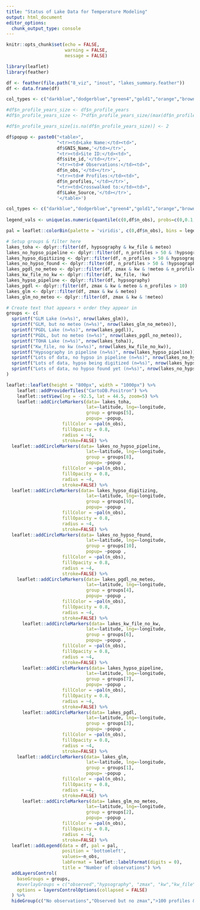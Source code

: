 ```yaml
---
title: "Status of Lake Data for Temperature Modeling"
output: html_document
editor_options: 
  chunk_output_type: console
---
```


```r
knitr::opts_chunk$set(echo = FALSE,
                      warning = FALSE,
                      message = FALSE)
```

```r
library(leaflet)
library(feather)

df <- feather(file.path("8_viz", "inout", "lakes_summary.feather"))
df <- data.frame(df)

col_types <- c("darkblue","dodgerblue","green4","gold1","orange","brown","red")

#df$n_profile_years_size <- df$n_profile_years
#df$n_profile_years_size <- 7*df$n_profile_years_size/(max(df$n_profile_years_size,na.rm = TRUE))

#df$n_profile_years_size[is.na(df$n_profile_years_size)] <- 2

df$popup <- paste0("<table>",
                   "<tr><td>Lake Name:</td><td>",
                   df$GNIS_Name,'</td></tr>',
                   "<tr><td>Site ID:</td><td>",
                   df$site_id,'</td></tr>',
                   "<tr><td># Observations:</td><td>",
                   df$n_obs,'</td></tr>',
                   "<tr><td># Profiles:</td><td>",
                   df$n_profiles,'</td></tr>',
                   "<tr><td>Crosswalked to:</td><td>",
                   df$Lake_Source,'</td></tr>',
                   '</table>')

col_types <- c("darkblue","dodgerblue","green4","gold1","orange","brown","red")
  
legend_vals <- unique(as.numeric(quantile(c(0,df$n_obs), probs=c(0,0.1,0.5,0.9,.99,1), na.rm=TRUE)))

pal = leaflet::colorBin(palette = 'viridis', c(0,df$n_obs), bins = legend_vals, na.color = 'red', reverse = TRUE)

# Setup groups & filter here
lakes_toha <- dplyr::filter(df, hypsography & kw_file & meteo)
lakes_no_hypso_pipeline <- dplyr::filter(df, n_profiles > 50 & !hypsography)
lakes_hypso_digitizing <- dplyr::filter(df, n_profiles > 50 & hypsography_digitizing)
lakes_no_hypso_found <- dplyr::filter(df, n_profiles > 50 & !hypsography & !hypsography_digitizing)
lakes_pgdl_no_meteo <- dplyr::filter(df, zmax & kw & !meteo & n_profiles > 10)
lakes_kw_file_no_kw <- dplyr::filter(df, kw_file, !kw)
lakes_hypso_pipeline <- dplyr::filter(df, hypsography)
lakes_pgdl <- dplyr::filter(df, zmax & kw & meteo & n_profiles > 10)
lakes_glm <- dplyr::filter(df, zmax & kw & meteo)
lakes_glm_no_meteo <- dplyr::filter(df, zmax & kw & !meteo)

# Create text that appears + order they appear in
groups <- c(
  sprintf("GLM Lake (n=%s)", nrow(lakes_glm)),
  sprintf("GLM, but no meteo (n=%s)", nrow(lakes_glm_no_meteo)),
  sprintf("PGDL Lake (n=%s)", nrow(lakes_pgdl)),
  sprintf("PGDL, but no meteo (n=%s)", nrow(lakes_pgdl_no_meteo)),
  sprintf("TOHA Lake (n=%s)", nrow(lakes_toha)),
  sprintf("Kw_file, no kw (n=%s)", nrow(lakes_kw_file_no_kw)),
  sprintf("Hypsography in pipeline (n=%s)", nrow(lakes_hypso_pipeline)),
  sprintf("Lots of data, no hypso in pipeline (n=%s)", nrow(lakes_no_hypso_pipeline)),
  sprintf("Lots of data, hypso being digitized (n=%s)", nrow(lakes_hypso_digitizing)),
  sprintf("Lots of data, no hypso found yet (n=%s)", nrow(lakes_no_hypso_found))
)

leaflet::leaflet(height = "800px", width = "1000px") %>%
    leaflet::addProviderTiles("CartoDB.Positron") %>%
    leaflet::setView(lng = -92.5, lat = 44.5, zoom=5) %>%
    leaflet::addCircleMarkers(data= lakes_toha,
                              lat=~latitude, lng=~longitude, 
                              group = groups[5],
                              popup= ~popup,
                     fillColor = ~pal(n_obs),
                     fillOpacity = 0.8,
                     radius = ~4,
                     stroke=FALSE) %>%
  leaflet::addCircleMarkers(data= lakes_no_hypso_pipeline,
                              lat=~latitude, lng=~longitude, 
                              group = groups[8],
                              popup= ~popup ,
                     fillColor = ~pal(n_obs),
                     fillOpacity = 0.8,
                     radius = ~4,
                     stroke=FALSE) %>%
  leaflet::addCircleMarkers(data= lakes_hypso_digitizing,
                              lat=~latitude, lng=~longitude, 
                              group = groups[9],
                              popup= ~popup ,
                     fillColor = ~pal(n_obs),
                     fillOpacity = 0.8,
                     radius = ~4,
                     stroke=FALSE) %>% 
  leaflet::addCircleMarkers(data= lakes_no_hypso_found,
                              lat=~latitude, lng=~longitude, 
                              group = groups[10],
                              popup= ~popup ,
                     fillColor = ~pal(n_obs),
                     fillOpacity = 0.8,
                     radius = ~4,
                     stroke=FALSE) %>% 
    leaflet::addCircleMarkers(data= lakes_pgdl_no_meteo,
                              lat=~latitude, lng=~longitude, 
                              group = groups[4],
                              popup= ~popup ,
                     fillColor = ~pal(n_obs),
                     fillOpacity = 0.8,
                     radius = ~4,
                     stroke=FALSE) %>%
      leaflet::addCircleMarkers(data= lakes_kw_file_no_kw,
                              lat=~latitude, lng=~longitude, 
                              group = groups[6],
                              popup= ~popup ,
                     fillColor = ~pal(n_obs),
                     fillOpacity = 0.8,
                     radius = ~4,
                     stroke=FALSE) %>%
      leaflet::addCircleMarkers(data= lakes_hypso_pipeline,
                              lat=~latitude, lng=~longitude, 
                              group = groups[7],
                              popup= ~popup ,
                     fillColor = ~pal(n_obs),
                     fillOpacity = 0.8,
                     radius = ~4,
                     stroke=FALSE) %>%
      leaflet::addCircleMarkers(data= lakes_pgdl,
                              lat=~latitude, lng=~longitude, 
                              group = groups[3],
                              popup= ~popup ,
                     fillColor = ~pal(n_obs),
                     fillOpacity = 0.8,
                     radius = ~4,
                     stroke=FALSE) %>%
    leaflet::addCircleMarkers(data= lakes_glm,
                              lat=~latitude, lng=~longitude, 
                              group = groups[1],
                              popup= ~popup ,
                     fillColor = ~pal(n_obs),
                     fillOpacity = 0.8,
                     radius = ~4,
                     stroke=FALSE) %>%
      leaflet::addCircleMarkers(data= lakes_glm_no_meteo,
                              lat=~latitude, lng=~longitude, 
                              group = groups[2],
                              popup= ~popup ,
                     fillColor = ~pal(n_obs),
                     fillOpacity = 0.8,
                     radius = ~4,
                     stroke=FALSE) %>%
  leaflet::addLegend(data = df, pal = pal,
                     position = 'bottomleft',
                     values=~n_obs,
                     labFormat = leaflet::labelFormat(digits = 0),
                     title = "Number of observations") %>%
  addLayersControl(
    baseGroups = groups,
    #overlayGroups = c("observed","hypsography", "zmax", "kw","kw_file","meteo"),
    options = layersControlOptions(collapsed = FALSE)
  ) %>% 
  hideGroup(c("No observations","Observed but no zmax",">100 profiles & no hypsometry"))


```
